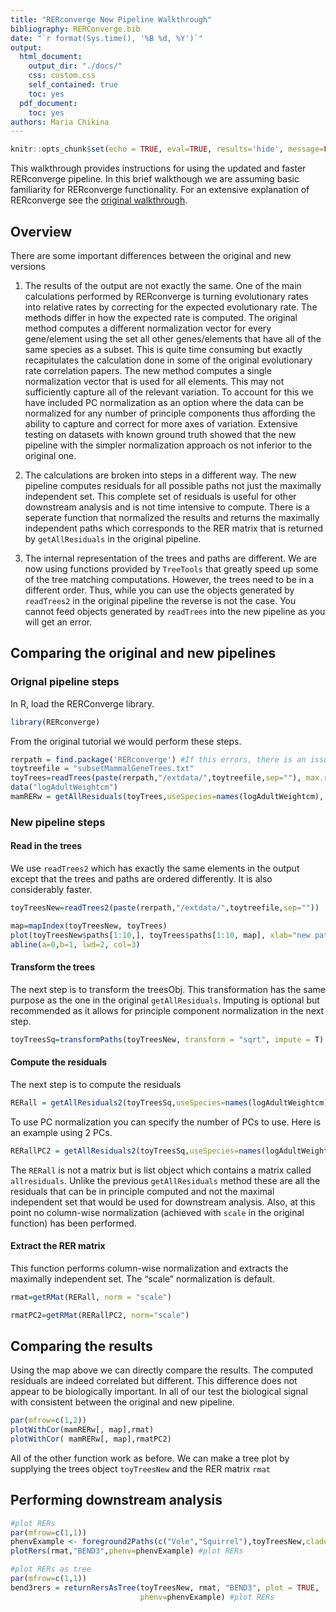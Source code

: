 ```yaml
---
title: "RERconverge New Pipeline Walkthrough"
bibliography: RERConverge.bib
date: "`r format(Sys.time(), '%B %d, %Y')`"
output:
  html_document:
    output_dir: "./docs/"
    css: custom.css
    self_contained: true
    toc: yes
  pdf_document:
    toc: yes
authors: Maria Chikina
---
```


```r
knitr::opts_chunk$set(echo = TRUE, eval=TRUE, results='hide', message=FALSE)
```





\newpage

This walkthrough provides instructions for using the updated and faster RERconverge pipeline. In this brief walkthough we are assuming basic familiarity for RERconverge functionality.  For an extensive explanation of RERconverge  see the  [original walkthrough](FullWalkthroughUTD.html). 

## Overview
There are some  important differences between the original and new versions


1. The results  of the output are not exactly the same. One of the main calculations performed by RERconverge is turning evolutionary rates into relative rates by correcting for the expected evolutionary rate. The methods differ in how the expected rate is computed. The original method computes a different normalization vector for every gene/element using the set all other genes/elements that have all of the same species as a subset. This is quite time consuming but exactly recapitulates the calculation done in some of the original evolutionary rate correlation papers.  The new method computes a single normalization vector that is used for all elements. This may not sufficiently capture all of the relevant variation. To account for this we have included PC normalization as an option where the data can be normalized for any number of principle components thus affording the ability to capture and correct for more axes of variation. Extensive testing on datasets with  known ground truth showed that the new pipeline with the simpler normalization approach os not inferior to the original one. 

2. The calculations are broken into steps in a different way. The new pipeline computes residuals for all possible paths not just the maximally independent set. This complete set of residuals is useful for other downstream analysis and is not time intensive to compute. There is a seperate function that normalized the results and returns the maximally independent paths which corresponds to the RER matrix that is returned by `getAllResiduals` in the original pipeline.


3. The internal representation of the trees and paths are different. We are now using functions provided by `TreeTools` that greatly speed up some of the tree matching computations. However, the trees need to be in a different order. Thus, while you can use the objects generated by `readTrees2` in the original pipeline the reverse is not the case. You cannot feed objects generated by `readTrees` into the new pipeline as you will get an error.

## Comparing the original and new pipelines

### Orignal pipeline steps


In R, load the RERConverge library. 

```r
library(RERconverge)

```
From the original tutorial we would perform these steps.

```r
rerpath = find.package('RERconverge') #If this errors, there is an issue with installation
toytreefile = "subsetMammalGeneTrees.txt"
toyTrees=readTrees(paste(rerpath,"/extdata/",toytreefile,sep=""), max.read = 500)
data("logAdultWeightcm")
mamRERw = getAllResiduals(toyTrees,useSpecies=names(logAdultWeightcm),   transform = "sqrt", weighted = T, scale = T)
```

### New pipeline steps

#### Read in the trees

 We use `readTrees2` which has exactly the same elements in the output except that the trees and paths are ordered differently. It is also considerably faster.


```r
toyTreesNew=readTrees2(paste(rerpath,"/extdata/",toytreefile,sep=""))
```


```r
map=mapIndex(toyTreesNew, toyTrees)
plot(toyTreesNew$paths[1:10,], toyTrees$paths[1:10, map], xlab="new paths", ylab="original paths")
abline(a=0,b=1, lwd=2, col=3)
```

#### Transform the trees

The next step is to transform the treesObj. This transformation has the same purpose as the one in the original `getAllResiduals`. Imputing is optional but recommended as it allows for principle component normalization in the next step.
```r
toyTreesSq=transformPaths(toyTreesNew, transform = "sqrt", impute = T)
```


#### Compute the residuals

The next step is to compute the residuals
```r
RERall = getAllResiduals2(toyTreesSq,useSpecies=names(logAdultWeightcm), n.pcs = 0)
```

To use PC normalization you can specify the number of PCs to use. Here is an example using 2 PCs.

```r
RERallPC2 = getAllResiduals2(toyTreesSq,useSpecies=names(logAdultWeightcm), n.pcs = 2.)
```

The `RERall` is not a matrix but is list object which contains a matrix called `allresiduals`. Unlike the previous `getAllResiduals` method these are all the residuals that can be in principle computed and not the maximal independent set that would be used for downstream analysis. Also, at this point no column-wise normalization (achieved with `scale` in the original function) has been performed.

#### Extract the RER matrix

This function performs column-wise normalization and extracts the maximally independent set. The "scale" normalization is default.

```r
rmat=getRMat(RERall, norm = "scale")
```



```r
rmatPC2=getRMat(RERallPC2, norm="scale")
```


## Comparing the results

Using the map above we can directly compare the results. The computed residuals are indeed correlated but different. This difference does not appear to be biologically important. In all of our test the biological signal with consistent between the original and new pipeline.

```r
par(mfrow=c(1,2))
plotWithCor(mamRERw[, map],rmat)
plotWithCor( mamRERw[, map],rmatPC2)
```


All of the other function work as before. We can make a tree plot by supplying the trees object `toyTreesNew` and the RER matrix `rmat`


## Performing downstream analysis

```r
#plot RERs
par(mfrow=c(1,1))
phenvExample <- foreground2Paths(c("Vole","Squirrel"),toyTreesNew,clade="terminal")
plotRers(rmat,"BEND3",phenv=phenvExample) #plot RERs
```

```r
#plot RERs as tree
par(mfrow=c(1,1))
bend3rers = returnRersAsTree(toyTreesNew, rmat, "BEND3", plot = TRUE,
                             phenv=phenvExample) #plot RERs
```
